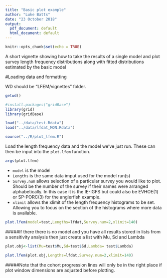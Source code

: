 ```yaml
---
title: "Basic plot example"
author: "Luke Batts"
date: "23 October 2018"
output:
  pdf_document: default
  html_document: default
---
```


```r
knitr::opts_chunk$set(echo = TRUE)
```

A short vignette showing how to take the results of a single model and plot survey length frequency distributions along with fitted distributions estimated by the basic model


#Loading data and formatting

WD should be "LFEM/vignettes" folder.
```r
getwd()

```
```r

#install.packages("gridBase")
library(grid)
library(gridBase)

load("../data/test.Rdata")
load("../data/lfdat_MON.Rdata")

source("../R/plot_lfem.R")

```

Load the length frequency data and the model we've just run.  These can then be input into the `plot.lfem` function.
```r

args(plot.lfem)
```
* `model` is the model
* `Lengths` is the same data imput used for the model run(s)
* `Survey.num` allows selection of a particular survey you would like to plot.  Should be the number of the survey if their names were arranged alphabetically.  In this case it is the IE-IGFS but could also be EVHOE(1) or SP-PORC(3) for the anglerfish example.
* `xlimit` allows the xlimit of the length frequency histograms to be set.  Allowing you to focus on the section of the histograms where more data is available.

```r

plot.lfem(model=test,Lengths=lfdat,Survey.num=2,xlimit=140)
```

#####If there there is no model and you have all results stored in lists from a sensitivity analysis then just create a list with Mu, Sd and Lambda

```r

plot.obj<-list(Mu=test$Mu,Sd=test$Sd,Lambda= test$Lambda)

plot.lfem(plot.obj,Lengths=lfdat,Survey.num=2,xlimit=140)
```

#####Note that the cohort progression lines will only be in the right place if plot window dimensions are adjusted before plotting.




 